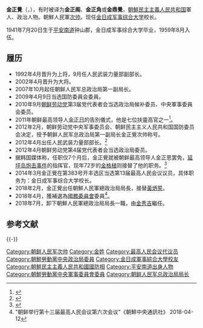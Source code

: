 '''金正覺'''（{{kor|김정각}}，{{bd|1941年|7月20日|||}}），有时被译为'''金正阁'''、'''金正角'''或'''金鼎覺'''，[[朝鮮民主主義人民共和国|朝鮮民主主義人民共和国]]軍人、政治人物。朝鮮人民軍[[朝鲜军衔|次帅]]。现任[[金日成军事综合大学|金日成军事综合大学]]校长。

1941年7月20日生于[[平安南道|平安南道]]钟山郡，金日成军事综合大学毕业，1959年8月入伍。

==履历==
* 1992年4月晋升为上将，9月任人民武装力量部副部长。
* 2002年4月晋升为大将。
* 2007年10月起任朝鲜人民军总政治局第一副局长。
* 2009年4月9日当选国防委員会委員。
* 2010年9月[[朝鲜劳动党|朝鲜劳动党]]第3届党代表者会当选政治局候补委员、中央軍事委員会委员。
* 2011年朝鲜最高领导人[[金正日之死|金正日]]的告別儀式，他是七位扶靈高官之一<ref>{{Cite web |url=http://www.ntdtv.com/xtr/gb/2013/12/14/a1023909.html |title=七个〝顾命大臣〞金正恩已干掉五个 |accessdate=2018-01-08 |archive-date=2018-01-08 |archive-url=https://web.archive.org/web/20180108174841/http://www.ntdtv.com/xtr/gb/2013/12/14/a1023909.html |dead-url=yes }}</ref>。
* 2012年2月，朝鲜劳动党中央军事委员会、朝鲜民主主义人民共和国国防委员会决定，授予朝鲜人民军总政治局第一副局长金正覺次帅称号。
* 2012年4月出任人民武装力量部部长。<ref>{{cite web|url=http://global.dwnews.com/news/2012-04-10/58696805.html|title=朝鲜关键时刻更换国防部长|publisher=多维新闻网|date=2012-04-10|access-date=2012-04-11|archive-url=https://web.archive.org/web/20160305014223/http://global.dwnews.com/news/2012-04-10/58696805.html|archive-date=2016-03-05|dead-url=yes}}</ref>
* 2012年4月朝鲜劳动党第4届党代表者会当选政治局委员。
* 据韩国媒体称，任职仅7个月后，金正覺就被朝鲜最高领导人金正恩罢免，[[延坪岛炮击事件|延坪岛炮击事件]]的指挥官，现年72岁的[[金格植|金格植]]则接替了他的职务。<ref>{{cite web|url=http://news.takungpao.com/world/roll/2012-11/1299306.html|title=李英浩金正角相继被免 金正日亲信全部失势|publisher=大公网|date=2012-11-30|deadurl=yes|archiveurl=https://web.archive.org/web/20130407063300/http://news.takungpao.com/world/roll/2012-11/1299306.html|archivedate=2013-04-07}}</ref>
* 2014年3月金正覺在第383号开丰选区当选第13届最高人民会议议员，具体职务为：金日成军事综合大学校长。
* 2018年2月，金正覺出任朝鮮人民軍總政治局局長，接替[[黃炳誓|黃炳誓]]。
* 2018年4月，獲補選為[[朝鲜民主主义人民共和国国务委员会|國務委員會]]委員<ref>"朝鲜举行第十三届最高人民会议第六次会议"《朝鮮中央通訊社》 2018-04-12</ref>。
* 2018年7月，卸下朝鮮人民軍總政治局局長一職，由[[金秀吉|金秀吉]]繼任。

== 参考文献 ==
{{Reflist}}

{{-}}
{{start box}}
{{s-mil}}
{{succession box|[[黄炳誓|黄炳誓]]|[[金秀吉|金秀吉]]|[[朝鲜人民军总政治局|朝鲜人民军总政治局]]局长|2018年1月－2018年6月}}
{{succession box|[[金永春|金永春]]|[[金格植|金格植]]|[[朝鲜人民武装力量部|朝鲜人民武装力量部]]部长|2012年4月－2012年12月}}
{{end box}}
{{朝鲜劳动党中央军事委员会}}
{{朝鮮元帥}}
[[Category:朝鲜人民军次帅|Category:朝鲜人民军次帅]]
[[Category:金姓|Category:金姓]]
[[Category:最高人民会议代议员|Category:最高人民会议代议员]]
[[Category:朝鮮勞動黨中央政治局委員|Category:朝鮮勞動黨中央政治局委員]]
[[Category:金日成軍事綜合大學校友|Category:金日成軍事綜合大學校友]]
[[Category:朝鮮民主主義人民共和國國防相|Category:朝鮮民主主義人民共和國國防相]]
[[Category:平安南道出身人物|Category:平安南道出身人物]]
[[Category:朝鮮勞動黨中央軍事委員會委員|Category:朝鮮勞動黨中央軍事委員會委員]]
[[Category:朝鲜人民军总政治局局长|Category:朝鲜人民军总政治局局长]]